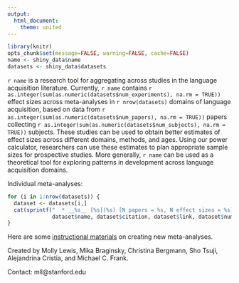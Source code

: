 ```yaml
---
output:
  html_document:
    theme: united
---
```


```r
library(knitr)
opts_chunk$set(message=FALSE, warning=FALSE, cache=FALSE)
name <- shiny_data$name
datasets <- shiny_data$datasets
```

`r name` is a research tool for aggregating across studies in the language 
acquisition literature. Currently, `r name` contains
`r as.integer(sum(as.numeric(datasets$num_experiments), na.rm = TRUE))` effect sizes across
meta-analyses in `r nrow(datasets)` domains of language acquisition, based on
data from `r as.integer(sum(as.numeric(datasets$num_papers), na.rm = TRUE))` papers collecting
`r as.integer(sum(as.numeric(datasets$num_subjects), na.rm = TRUE))` subjects. These studies
can be used to obtain better estimates of effect sizes across different domains,
methods, and ages. Using our power calculator, researchers can use these
estimates to plan appropriate sample sizes for prospective studies. More
generally, `r name` can be used as a theoretical tool for exploring patterns in
development across language acquisition domains.

Individual meta-analyses:

```r
for (i in 1:nrow(datasets)) {
  dataset <- datasets[i,]
  cat(sprintf("  * __%s__ [%s](%s) [N papers = %s, N effect sizes = %s]\n\n    %s\n\n",
              dataset$name, dataset$citation, dataset$link, dataset$num_papers, dataset$num_experiments, dataset$description))
}
```

Here are some [instructional materials](https://docs.google.com/document/d/1rJDaBLTDpYcCeu0LH9E13qnC_ROarGyPXaRT-UBGBhE/edit) on creating new meta-analyses.

Created by Molly Lewis, Mika Braginsky, Christina Bergmann, Sho Tsuji,
Alejandrina Cristia, and Michael C. Frank.

Contact: mll@stanford.edu
